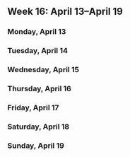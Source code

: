 Week 16: April 13–April 19
--------------------------

### Monday, April 13

<!-- Monday -->

### Tuesday, April 14

<!-- Tuesday -->

### Wednesday, April 15

<!-- Wednesday -->

### Thursday, April 16

<!-- Thursday -->

### Friday, April 17

<!-- Friday -->

### Saturday, April 18

<!-- Saturday -->

### Sunday, April 19

<!-- Sunday -->
